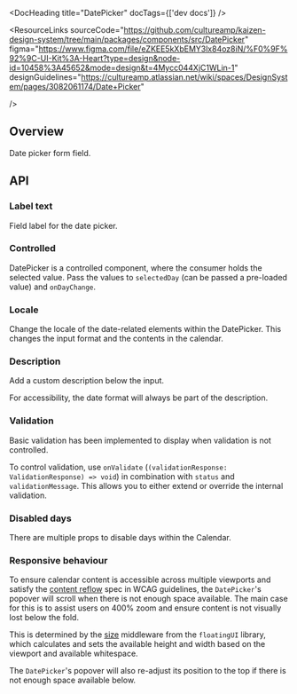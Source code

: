 
<Meta of={DatePickerStories} />

<DocHeading title="DatePicker" docTags={['dev docs']} />

<ResourceLinks
  sourceCode="https://github.com/cultureamp/kaizen-design-system/tree/main/packages/components/src/DatePicker"
  figma="https://www.figma.com/file/eZKEE5kXbEMY3lx84oz8iN/%F0%9F%92%9C-UI-Kit%3A-Heart?type=design&node-id=10458%3A45652&mode=design&t=4Mycc044XjC1WLin-1"
  designGuidelines="https://cultureamp.atlassian.net/wiki/spaces/DesignSystem/pages/3082061174/Date+Picker"

/>

<KAIOInstallation exportNames="DatePicker" />

## Overview

Date picker form field.

<Canvas of={DatePickerStories.Playground} />
<Controls of={DatePickerStories.Playground} />

## API

### Label text

Field label for the date picker.

<Canvas of={DatePickerStories.LabelText} />

### Controlled

DatePicker is a controlled component, where the consumer holds the selected value.
Pass the values to `selectedDay` (can be passed a pre-loaded value) and `onDayChange`.

<Canvas of={DatePickerStories.Controlled} />

### Locale

Change the locale of the date-related elements within the DatePicker.
This changes the input format and the contents in the calendar.

<Canvas of={DatePickerStories.Locale} />

### Description

Add a custom description below the input.

For accessibility, the date format will always be part of the description.

<Canvas of={DatePickerStories.Description} />

### Validation

Basic validation has been implemented to display when validation is not controlled.

To control validation, use `onValidate` (`(validationResponse: ValidationResponse) => void`)
in combination with `status` and `validationMessage`.
This allows you to either extend or override the internal validation.

<Canvas of={DatePickerStories.Validation} />

### Disabled days

There are multiple props to disable days within the Calendar.

<Canvas of={DatePickerStories.DisabledDays} />
<Controls of={DatePickerStories.DisabledDays} />

### Responsive behaviour

To ensure calendar content is accessible across multiple viewports and satisfy the [content reflow](https://www.w3.org/WAI/WCAG21/Understanding/reflow.html) spec in WCAG guidelines, the `DatePicker`'s popover will scroll when there is not enough space available. The main case for this is to assist users on 400% zoom and ensure content is not visually lost below the fold.

<Canvas of={DatePickerStories.LimitedViewportHeight} />

This is determined by the [size](https://floating-ui.com/docs/size) middleware from the `floatingUI` library, which calculates and sets the available height and width based on the viewport and available whitespace.

<Canvas of={DatePickerStories.FullViewportHeight} />

The `DatePicker`'s popover will also re-adjust its position to the top if there is not enough space available below.

<Canvas of={DatePickerStories.AboveIfAvailable} />
